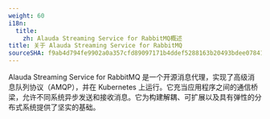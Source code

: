 ```yaml
---
weight: 60
i18n:
  title:
    zh: Alauda Streaming Service for RabbitMQ概述
title: 关于 Alauda Streaming Service for RabbitMQ
sourceSHA: f9ab4d794fe9902a0a357cfd89097171b4ddef5288163b20493bdee07841ccbf
---
```


Alauda Streaming Service for RabbitMQ 是一个开源消息代理，实现了高级消息队列协议（AMQP），并在 Kubernetes 上运行。它充当应用程序之间的通信桥梁，允许不同系统异步发送和接收消息。它为构建解耦、可扩展以及具有弹性的分布式系统提供了坚实的基础。

<ExternalSite name="rabbitmq" href="/intro" />

